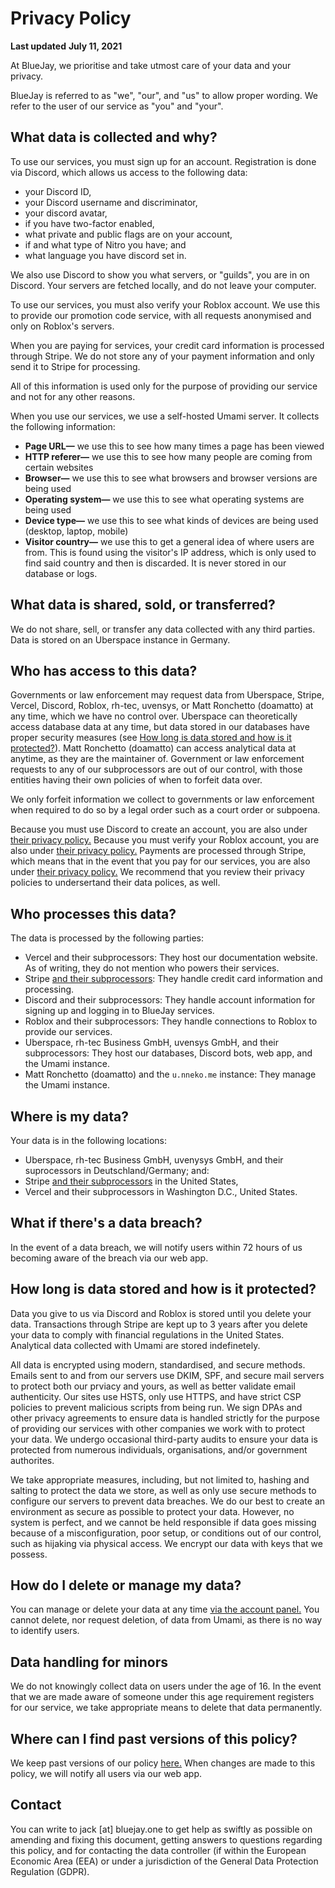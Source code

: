# Privacy Policy

**Last updated** **July 11, 2021**

At BlueJay, we prioritise and take utmost care of your data and your privacy.

BlueJay is referred to as "we", "our", and "us" to allow proper wording. We refer to the user of our service as "you" and "your".

## What data is collected and why?
To use our services, you must sign up for an account. Registration is done via Discord, which allows us access to the following data:
- your Discord ID,
- your Discord username and discriminator,
- your discord avatar,
- if you have two-factor enabled,
- what private and public flags are on your account,
- if and what type of Nitro you have; and
- what language you have discord set in.

We also use Discord to show you what servers, or "guilds", you are in on Discord. Your servers are fetched locally, and do not leave your computer.

To use our services, you must also verify your Roblox account. We use this to provide our promotion code service, with all requests anonymised and only on Roblox's servers.

When you are paying for services, your credit card information is processed through Stripe. We do not store any of your payment information and only send it to Stripe for processing.

All of this information is used only for the purpose of providing our service and not for any other reasons.

When you use our services, we use a self-hosted Umami server. It collects the following information:
- **Page URL—** we use this to see how many times a page has been viewed
- **HTTP referer—** we use this to see how many people are coming from certain websites
- **Browser—** we use this to see what browsers and browser versions are being used
- **Operating system—** we use this to see what operating systems are being used
- **Device type—** we use this to see what kinds of devices are being used (desktop, laptop, mobile)
- **Visitor country—** we use this to get a general idea of where users are from. This is found using the visitor's IP address, which is only used to find said country and then is discarded. It is never stored in our database or logs.

## What data is shared, sold, or transferred?
We do not share, sell, or transfer any data collected with any third parties. Data is stored on an Uberspace instance in Germany.

## Who has access to this data?
Governments or law enforcement may request data from Uberspace, Stripe, Vercel, Discord, Roblox, rh-tec, uvensys, or Matt Ronchetto (doamatto) at any time, which we have no control over. Uberspace can theoretically access database data at any time, but data stored in our databases have proper security measures (see [How long is data stored and how is it protected?](#how-long-is-data-stored-and-how-is-it-protected)). Matt Ronchetto (doamatto) can access analytical data at anytime, as they are the maintainer of. Government or law enforcement requests to any of our subprocessors are out of our control, with those entities having their own policies of when to forfeit data over.

We only forfeit information we collect to governments or law enforcement when required to do so by a legal order such as a court order or subpoena.

Because you must use Discord to create an account, you are also under [their privacy policy.](https://discord.com/privacy) Because you must verify your Roblox account, you are also under [their privacy policy.](https://en.help.roblox.com/hc/articles/115004630823)  Payments are processed through Stripe, which means that in the event that you pay for our services, you are also under [their privacy policy.](https://stripe.com/privacy) We recommend that you review their privacy policies to undersertand their data polices, as well.

## Who processes this data?
The data is processed by the following parties:
- Vercel and their subprocessors: They host our documentation website. As of writing, they do not mention who powers their services.
- Stripe [and their subprocessors](https://stripe.com/service-providers/legal): They handle credit card information and processing.
- Discord and their subprocessors: They handle account information for signing up and logging in to BlueJay services.
- Roblox and their subprocessors: They handle connections to Roblox to provide our services.
- Uberspace, rh-tec Business GmbH, uvensys GmbH, and their subprocessors: They host our databases, Discord bots, web app, and the Umami instance.
- Matt Ronchetto (doamatto) and the `u.nneko.me` instance: They manage the Umami instance.

## Where is my data?
Your data is in the following locations:
- Uberspace, rh-tec Business GmbH, uvenysys GmbH, and their suprocessors in Deutschland/Germany; and:
- Stripe [and their subprocessors](https://stripe.com/service-providers/legal) in the United States,
- Vercel and their subprocessors in Washington D.C., United States.

## What if there's a data breach?
In the event of a data breach, we will notify users within 72 hours of us becoming aware of the breach via our web app.

## How long is data stored and how is it protected?
Data you give to us via Discord and Roblox is stored until you delete your data. Transactions through Stripe are kept up to 3 years after you delete your data to comply with financial regulations in the United States. Analytical data collected with Umami are stored indefinetely.

All data is encrypted using modern, standardised, and secure methods. Emails sent to and from our servers use DKIM, SPF, and secure mail servers to protect both our prviacy and yours, as well as better validate email authenticity. Our sites use HSTS, only use HTTPS, and have strict CSP policies to prevent malicious scripts from being run. We sign DPAs and other privacy agreements to ensure data is handled strictly for the purpose of providing our services with other companies we work with to protect your data. We undergo occasional third-party audits to ensure your data is protected from numerous individuals, organisations, and/or government authorites.

We take appropriate measures, including, but not limited to, hashing and salting to protect the data we store, as well as only use secure methods to configure our servers to prevent data breaches. We do our best to create an environment as secure as possible to protect your data. However, no system is perfect, and we cannot be held responsible if data goes missing because of a misconfiguration, poor setup, or conditions out of our control, such as hijaking via physical access. We encrypt our data with keys that we possess.

## How do I delete or manage my data?
You can manage or delete your data at any time [via the account panel.](https://bluejay.one/app/settings) You cannot delete, nor request deletion, of data from Umami, as there is no way to identify users.

## Data handling for minors
We do not knowingly collect data on users under the age of 16. In the event that we are made aware of someone under this age requirement registers for our service, we take appropriate means to delete that data permanently.

## Where can I find past versions of this policy?
We keep past versions of our policy [here.](https://docs.bluejay.one/history/legal) When changes are made to this policy, we will notify all users via our web app.

## Contact
You can write to jack [at] bluejay.one to get help as swiftly as possible on amending and fixing this document, getting answers to questions regarding this policy, and for contacting the data controller (if within the European Economic Area (EEA) or under a jurisdiction of the General Data Protection Regulation (GDPR).
